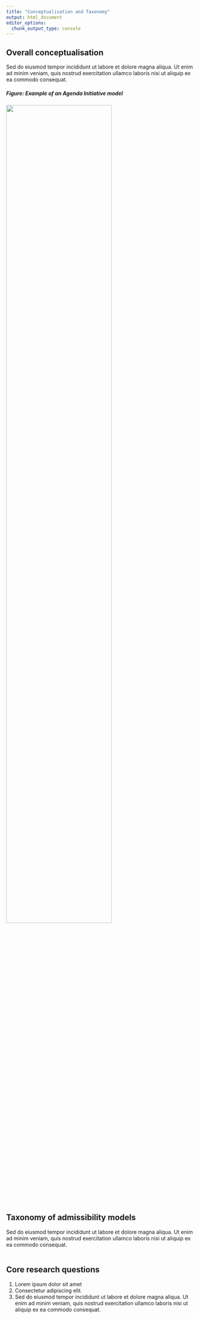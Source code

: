 ```yaml
---
title: "Conceptualisation and Taxonomy"
output: html_document
editor_options: 
  chunk_output_type: console
---
```


## Overall conceptualisation
Sed do eiusmod tempor incididunt ut labore et dolore magna aliqua. Ut enim ad minim veniam, quis nostrud exercitation ullamco laboris nisi ut aliquip ex ea commodo consequat.

##### Figure: Example of an Agenda Initiative model
<img src="https://fmendez72.github.io/lidd/images/rejection_figure.png" width=75% height=75%>
<br/><br/>


## Taxonomy of admissibility models
Sed do eiusmod tempor incididunt ut labore et dolore magna aliqua. Ut enim ad minim veniam, quis nostrud exercitation ullamco laboris nisi ut aliquip ex ea commodo consequat.
<br/><br/>

## Core research questions
1. Lorem ipsum dolor sit amet  
2. Consectetur adipiscing elit. 
3. Sed do eiusmod tempor incididunt ut labore et dolore magna aliqua. Ut enim ad minim veniam, quis nostrud exercitation ullamco laboris nisi ut aliquip ex ea commodo consequat.  
<br/><br/>



